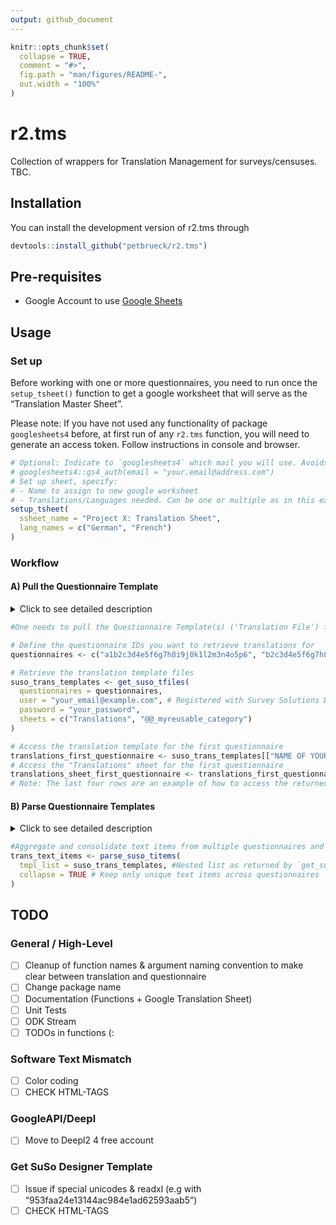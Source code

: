 ```yaml
---
output: github_document
---
```



```r
knitr::opts_chunk$set(
  collapse = TRUE,
  comment = "#>",
  fig.path = "man/figures/README-",
  out.width = "100%"
)
```

# r2.tms

<!-- badges: start -->
<!-- badges: end -->

Collection of wrappers for Translation Management for surveys/censuses. 
TBC.

## Installation

You can install the development version of r2.tms through

``` r
devtools::install_github("petbrueck/r2.tms")
```

## Pre-requisites

- Google Account to use [Google Sheets](https://www.google.com/sheets/about/) 

## Usage

### Set up

Before working with one or more questionnaires, you need to run once the `setup_tsheet()` function to get a google worksheet that will serve as the "Translation Master Sheet". 

Please note: If you have not used any functionality of package `googlesheets4` before, at first run of any `r2.tms` function, you will need to generate an access token. Follow instructions in console and browser.

```  r
# Optional: Indicate to `googlesheets4` which mail you will use. Avoids selecting pre-authorised account manually.
# googlesheets4::gs4_auth(email = "your.email@address.com")
# Set up sheet, specify:
# - Name to assign to new google worksheet
# - Translations/Languages needed. Can be one or multiple as in this example. Needs to be ISO 639-1 name.
setup_tsheet(
  ssheet_name = "Project X: Translation Sheet",
  lang_names = c("German", "French")
)
```


### Workflow


#### A) Pull the Questionnaire Template 

<details>
<summary>
Click to see detailed description
</summary>

To retrieve the current version and text items of the questionnaire(s) you're working with, you can use the `get_suso_tfiles()` function. This function downloads the [questionnaire templates](https://docs.mysurvey.solutions/questionnaire-designer/toolbar/multilingual-questionnaires/) in Excel format from the Survey Solutions Designer and stores them as nested lists in your environment. You can specify the questionnaires by using their questionnaire ID, which is a 32-character alphanumeric identifier. 

You can find this ID by logging in to the Survey Solutions Designer and accessing your questionnaire. The URL in your browser should look like `https://designer.mysurvey.solutions/questionnaire/details/xxxxxxxxxxxxxxxxxxxxxxxxxxxxxxxx`, where the combination of x's after `/details/` represents your questionnaire ID.

</details>


```  r
#One needs to pull the Questionnaire Template(s) ('Translation File') from the Survey Solutions Designer

# Define the questionnaire IDs you want to retrieve translations for
questionnaires <- c("a1b2c3d4e5f6g7h8i9j0k1l2m3n4o5p6", "b2c3d4e5f6g7h8i9j0k1l2m3n4o5p6a7")

# Retrieve the translation template files
suso_trans_templates <- get_suso_tfiles(
  questionnaires = questionnaires,
  user = "your_email@example.com", # Registered with Survey Solutions Designer
  password = "your_password",
  sheets = c("Translations", "@@_myreusable_category")
)

# Access the translation template for the first questionnaire
translations_first_questionnaire <- suso_trans_templates[["NAME OF YOUR QUESTIONNAIRE"]]
# Access the "Translations" sheet for the first questionnaire
translations_sheet_first_questionnaire <- translations_first_questionnaire[["Translations"]]
# Note: The last four rows are an example of how to access the returned object "suso_trans_templates". In most cases, you will not need to access the object in this way.

```


#### B) Parse Questionnaire Templates

<details>
<summary>
Click to see detailed description
</summary>

Text items to be translated are currently distributed across questionnaires and sheets in the object returned by get_suso_tfiles(). To aggregate all these items into a single consolidated data.table, use the parse_suso_titems() function.
</details>


```  r
#Aggregate and consolidate text items from multiple questionnaires and sheets into a single data.table using parse_suso_titems().
trans_text_items <- parse_suso_titems(
  tmpl_list = suso_trans_templates, #Nested list as returned by `get_suso_tfiles()`
  collapse = TRUE # Keep only unique text items across questionnaires
)
```  





## TODO

### General / High-Level 

- [ ] Cleanup of function names & argument naming convention to make clear between translation and questionnaire
- [ ] Change package name
- [ ] Documentation (Functions + Google Translation Sheet)
- [ ] Unit Tests
- [ ] ODK Stream
- [ ] TODOs in functions (: 

### Software Text Mismatch 
- [ ] Color coding
- [ ] CHECK HTML-TAGS

### GoogleAPI/Deepl
- [ ] Move to Deepl2 4 free account 

### Get SuSo Designer Template 
- [ ] Issue if special unicodes & readxl (e.g with "953faa24e13144ac984e1ad62593aab5")
- [ ] CHECK HTML-TAGS

